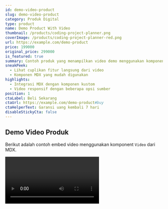 ```yaml
---
id: demo-video-product
slug: demo-video-product
category: Produk Digital
type: product
name: Demo Product With Video
thumbnail: /products/coding-project-planner.png
coverImage: /products/coding-project-planner-red.png
url: https://example.com/demo-product
price: 199000
original_price: 299000
is_featured: true
summary: Contoh produk yang menampilkan video demo menggunakan komponent <Video/> dalam MDX.
sneakPeek:
  - Lihat cuplikan fitur langsung dari video
  - Komponen MDX yang mudah digunakan
highlights:
  - Integrasi MDX dengan komponen kustom
  - Video responsif dengan beberapa opsi sumber
position: 1
ctaLabel: Beli Sekarang
ctaUrl: https://example.com/demo-product#buy
ctaHelperText: Garansi uang kembali 7 hari
disableStickyCta: false
---
```


## Demo Video Produk

Berikut adalah contoh embed video menggunakan komponent `Video` dari MDX.

<Video youtubeId="dQw4w9WgXcQ" title="Demo Produk" aspect="16:9" />

## Mengapa Produk Ini?

- Mudah diintegrasikan ke halaman produk.
- Mendukung YouTube, Vimeo, atau `src` langsung.
- Layout responsif dan aksesibel.

## Spesifikasi Singkat

- Kategori: Produk Digital
- Harga: Rp199.000
- Dukungan: Pembaruan gratis selama 6 bulan

